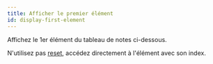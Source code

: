 ```yaml
---
title: Afficher le premier élément
id: display-first-element
---
```


Affichez le 1er élément du tableau de notes ci-dessous.

N'utilisez pas [reset](https://www.php.net/manual/en/function.reset), accédez
directement à l'élément avec son index.
